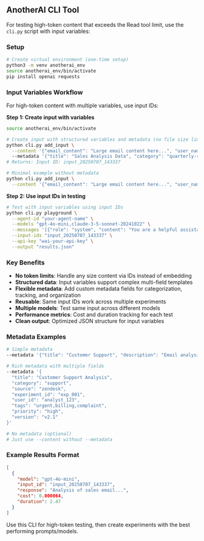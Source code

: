 ## AnotherAI CLI Tool

For testing high-token content that exceeds the Read tool limit, use the `cli.py` script with input variables:

### Setup
```bash
# Create virtual environment (one-time setup)
python3 -m venv anotherai_env
source anotherai_env/bin/activate
pip install openai requests
```

### Input Variables Workflow

For high-token content with multiple variables, use input IDs:

**Step 1: Create input with variables**
```bash
source anotherai_env/bin/activate

# Create input with structured variables and metadata (no file size limits)
python cli.py add_input \
  --content '{"email_content": "Large email content here...", "user_name": "Alice", "department": "Sales", "priority": "urgent"}' \s
  --metadata '{"title": "Sales Analysis Data", "category": "quarterly-review", "source": "sales-team", "experiment": "v1"}'
# Returns: Input ID: input_20250707_143337

# Minimal example without metadata
python cli.py add_input \
  --content '{"email_content": "Large email content here...", "user_name": "Alice"}'
```

**Step 2: Use input IDs in testing**
```bash
# Test with input variables using input IDs
python cli.py playground \
  --agent-id "your-agent-name" \
  --models "gpt-4o-mini,claude-3-5-sonnet-20241022" \
  --messages '[{"role": "system", "content": "You are a helpful assistant"}, {"role": "user", "content": "Analyze {{email_content}} from {{user_name}} in {{department}} with {{priority}} priority"}]' \
  --input-ids "input_20250707_143337" \
  --api-key "wai-your-api-key" \
  --output "results.json"
```

### Key Benefits
- **No token limits**: Handle any size content via IDs instead of embedding
- **Structured data**: Input variables support complex multi-field templates
- **Flexible metadata**: Add custom metadata fields for categorization, tracking, and organization
- **Reusable**: Same input IDs work across multiple experiments
- **Multiple models**: Test same input across different models
- **Performance metrics**: Cost and duration tracking for each test
- **Clean output**: Optimized JSON structure for input variables

### Metadata Examples
```bash
# Simple metadata
--metadata '{"title": "Customer Support", "description": "Email analysis"}'

# Rich metadata with multiple fields
--metadata '{
  "title": "Customer Support Analysis",
  "category": "support",
  "source": "zendesk",
  "experiment_id": "exp_001",
  "user_id": "analyst_123",
  "tags": "urgent,billing,complaint",
  "priority": "high",
  "version": "v2.1"
}'

# No metadata (optional)
# Just use --content without --metadata
```

### Example Results Format

```json
[
  {
    "model": "gpt-4o-mini",
    "input_id": "input_20250707_143337",
    "response": "Analysis of sales email...",
    "cost": 0.000064,
    "duration": 2.47
  }
]
```

Use this CLI for high-token testing, then create experiments with the best performing prompts/models.